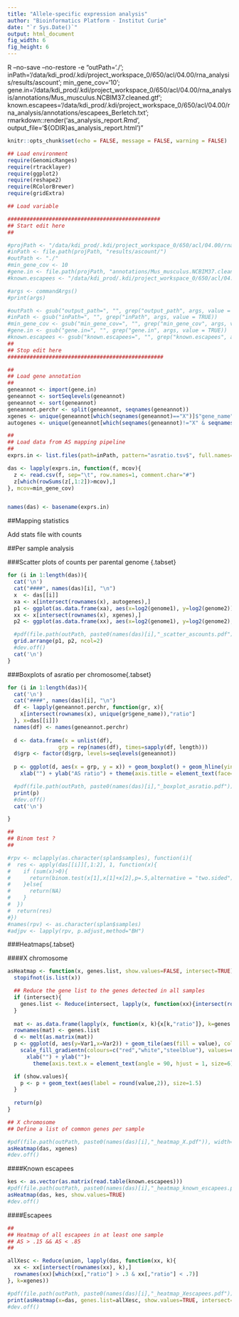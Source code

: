 ```yaml
---
title: "Allele-specific expression analysis"
author: "Bioinformatics Platform - Institut Curie"
date: "`r Sys.Date()`"
output: html_document
fig_width: 6
fig_height: 6
---
```


R --no-save --no-restore -e "outPath='./'; inPath='/data/kdi_prod/.kdi/project_workspace_0/650/acl/04.00/rna_analysis/results/ascount'; min_gene_cov='10'; gene.in='/data/kdi_prod/.kdi/project_workspace_0/650/acl/04.00/rna_analysis/annotations/Mus_musculus.NCBIM37.cleaned.gtf'; known.escapees='/data/kdi_prod/.kdi/project_workspace_0/650/acl/04.00/rna_analysis/annotations/escapees_Berletch.txt'; rmarkdown::render('as_analysis_report.Rmd', output_file='${ODIR}as_analysis_report.html')"


```r
knitr::opts_chunk$set(echo = FALSE, message = FALSE, warning = FALSE)
```

```r
## Load environment
require(GenomicRanges)
require(rtracklayer)
require(ggplot2)
require(reshape2)
require(RColorBrewer)
require(gridExtra)
```

```r
## Load variable

################################################
## Start edit here
##

#projPath <- "/data/kdi_prod/.kdi/project_workspace_0/650/acl/04.00/rna_analysis/"
#inPath <- file.path(projPath, "results/ascount/")
#outPath <- "./"
#min_gene_cov <- 10
#gene.in <- file.path(projPath, "annotations/Mus_musculus.NCBIM37.cleaned.gtf")
#known.escapees <- "/data/kdi_prod/.kdi/project_workspace_0/650/acl/04.00/rna_analysis/annotations/escapees_Berletch.txt"

#args <- commandArgs()
#print(args)

#outPath <- gsub("output_path=", "", grep("output_path", args, value = TRUE))
#inPath <- gsub("inPath=", "", grep("inPath", args, value = TRUE))
#min_gene_cov <- gsub("min_gene_cov=", "", grep("min_gene_cov", args, value = TRUE))
#gene.in <- gsub("gene.in=", "", grep("gene.in", args, value = TRUE))
#known.escapees <- gsub("known.escapees=", "", grep("known.escapees", args, value = TRUE))
##
## Stop edit here
#################################################
```

```r
##
## Load gene annotation
##
geneannot <- import(gene.in)
geneannot <- sortSeqlevels(geneannot)
geneannot <- sort(geneannot)
geneannot.perchr <- split(geneannot, seqnames(geneannot))
xgenes <- unique(geneannot[which(seqnames(geneannot)=="X")]$"gene_name")
autogenes <- unique(geneannot[which(seqnames(geneannot)!="X" & seqnames(geneannot) != "Y" & seqnames(geneannot) != "MT")]$"gene_name")

##
## Load data from AS mapping pipeline
##
exprs.in <- list.files(path=inPath, pattern="asratio.tsv$", full.names=TRUE)

das <- lapply(exprs.in, function(f, mcov){
  z <- read.csv(f, sep="\t", row.names=1, comment.char="#")
  z[which(rowSums(z[,1:2])>mcov),]
}, mcov=min_gene_cov)


names(das) <- basename(exprs.in)
```

##Mapping statistics

Add stats file with counts

##Per sample analysis

###Scatter plots of counts per parental genome {.tabset}

```r

for (i in 1:length(das)){
  cat('\n')  
  cat("####", names(das)[i], "\n") 
  x  <- das[[i]]
  xa <- x[intersect(rownames(x), autogenes),]
  p1 <- ggplot(as.data.frame(xa), aes(x=log2(genome1), y=log2(genome2))) + geom_point() + xlab("Genome 1") + ylab("Genome 2") + geom_abline(intercept=0, linetype="dashed") + annotate("text", label = "Autosomes", x=1, y = log2(max(xa$genome1)),  size = 4, colour = "darkgray")+ theme(axis.title = element_text(face="bold")) 
  xx <- x[intersect(rownames(x), xgenes),]
  p2 <- ggplot(as.data.frame(xx), aes(x=log2(genome1), y=log2(genome2), label=rownames(xx))) + geom_point() + xlab("Genome 1") + ylab("Genome 2") + geom_abline(intercept=0, linetype="dashed") + annotate("text", label = "X chromosome", x=2, y = log2(max(xa$genome1)),  size = 4, colour = "darkgray") + theme(axis.title = element_text(face="bold")) 

  #pdf(file.path(outPath, paste0(names(das)[i],"_scatter_ascounts.pdf")), width=12, height=6)
  grid.arrange(p1, p2, ncol=2)
  #dev.off()
  cat('\n') 
}
```

###Boxplots of asratio per chromosome{.tabset}

```r
for (i in 1:length(das)){
  cat('\n')  
  cat("####", names(das)[i], "\n") 
  df <- lapply(geneannot.perchr, function(gr, x){
    x[intersect(rownames(x), unique(gr$gene_name)),"ratio"]
  }, x=das[[i]])
  names(df) <- names(geneannot.perchr)
 
  d <- data.frame(x = unlist(df), 
                grp = rep(names(df), times=sapply(df, length)))
  d$grp <- factor(d$grp, levels=seqlevels(geneannot))
  
  p <- ggplot(d, aes(x = grp, y = x)) + geom_boxplot() + geom_hline(yintercept=0.5, linetype="dashed") +
    xlab("") + ylab("AS ratio") + theme(axis.title = element_text(face="bold")) 

  #pdf(file.path(outPath, paste0(names(das)[i],"_boxplot_asratio.pdf")), width=7, height=7)
  print(p)
  #dev.off()
  cat('\n') 

}

##
## Binom test ?
##

#rpv <- mclapply(as.character(splan$samples), function(i){
#  res <- apply(das[[i]][,1:2], 1, function(x){
#    if (sum(x)>0){
#      return(binom.test(x[1],x[1]+x[2],p=.5,alternative = "two.sided")$p.value)
#    }else{
#      return(NA)
#    }
#  })
#  return(res)
#})
#names(rpv) <- as.character(splan$samples)
#adjpv <- lapply(rpv, p.adjust,method="BH")
```


###Heatmaps{.tabset}

####X chromosome
```r
asHeatmap <- function(x, genes.list, show.values=FALSE, intersect=TRUE){
  stopifnot(is.list(x))

  ## Reduce the gene list to the genes detected in all samples
  if (intersect){
    genes.list <- Reduce(intersect, lapply(x, function(xx){intersect(rownames(xx), genes.list)}))
  }
  
  mat <- as.data.frame(lapply(x, function(x, k){x[k,"ratio"]}, k=genes.list))
  rownames(mat) <- genes.list
  d <- melt(as.matrix(mat))
  p <- ggplot(d, aes(y=Var1,x=Var2)) + geom_tile(aes(fill = value), colour="white") +
    scale_fill_gradientn(colours=c("red","white","steelblue"), values=c(0, 0.15, 0.85 ,1), guide=guide_legend(title="AS ratio")) +
      xlab("") + ylab("")+
        theme(axis.text.x = element_text(angle = 90, hjust = 1, size=6), axis.text.y = element_text(size=6), legend.title=element_text(size=6), legend.text=element_text(size=6))

  if (show.values){
    p <- p + geom_text(aes(label = round(value,2)), size=1.5)
  }
  
  return(p)
}

## X chromosome
## Define a list of common genes per sample

#pdf(file.path(outPath, paste0(names(das)[i],"_heatmap_X.pdf")), width=4, height=20)
asHeatmap(das, xgenes)
#dev.off()
```

####Known escapees

```r
kes <- as.vector(as.matrix(read.table(known.escapees)))
#pdf(file.path(outPath, paste0(names(das)[i],"_heatmap_known_escapees.pdf")), width=4, height=7)
asHeatmap(das, kes, show.values=TRUE)
#dev.off()
```

####Escapees

```r

##
## Heatmap of all escapees in at least one sample
## AS > .15 && AS < .85
##

allXesc <- Reduce(union, lapply(das, function(xx, k){
  xx <- xx[intersect(rownames(xx), k),]
  rownames(xx)[which(xx[,"ratio"] > .3 & xx[,"ratio"] < .7)]
}, k=xgenes))

#pdf(file.path(outPath, paste0(names(das)[i],"_heatmap_Xescapees.pdf")), width=4, height=15)
print(asHeatmap(x=das, genes.list=allXesc, show.values=TRUE, intersect=FALSE))
#dev.off()
```